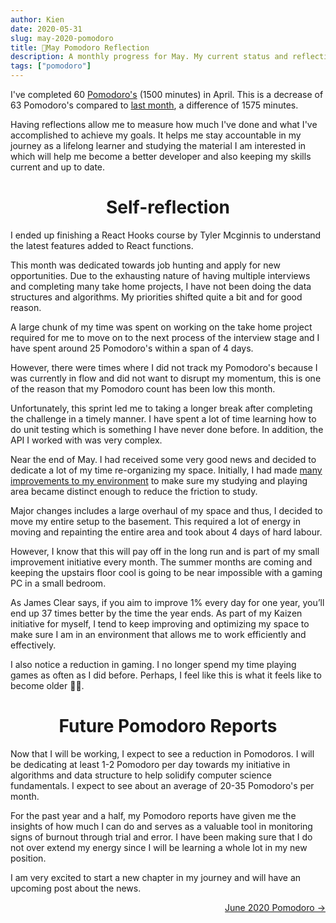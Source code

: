 ```yaml
---
author: Kien
date: 2020-05-31
slug: may-2020-pomodoro
title: 🍅May Pomodoro Reflection 
description: A monthly progress for May. My current status and reflection on my productivity, goals and achievements.
tags: ["pomodoro"]
---
```



<PomodoroChartMay/>

I've completed 60 [Pomodoro's](/022-pomodoro-technique/) (1500 minutes) in April. This is a decrease of 63 Pomodoro's compared to [last month](/084-april-2020-pomodoro/), a difference of 1575 
minutes.

Having reflections allow me to measure how much I've done and what I've accomplished to achieve my goals. It helps me stay accountable in my journey as a lifelong learner and studying the material I am interested in which will help me become a better developer and also keeping my skills current and up to date.

<PomodoroDonutMay/>

# <center> Self-reflection </center>

I ended up finishing a React Hooks course by Tyler Mcginnis to understand the latest features added to React functions. 

This month was dedicated towards job hunting and apply for new opportunities. Due to the exhausting nature of having multiple interviews and completing many take home projects, I have not been doing the data structures and algorithms. My priorities shifted quite a bit and for good reason.

A large chunk of my time was spent on working on the take home project required for me to move on to the next process of the interview stage and I have spent around 25 Pomodoro's within a span of 4 days. 

However, there were times where I did not track my Pomodoro's because I was currently in flow and did not want to disrupt my momentum, this is one of the reason that my Pomodoro count has been low this month.

Unfortunately, this sprint led me to taking a longer break after completing the challenge in a timely manner. I have spent a lot of time learning how to do unit testing which is something I have never done before. In addition, the API I worked with was very complex.

Near the end of May. I had received some very good news and decided to dedicate a lot of my time re-organizing my space. Initially, I had made [many improvements to my environment](/089-mind-over-matter/) to make sure my studying and playing area became distinct enough to reduce the friction to study.

Major changes includes a large overhaul of my space and thus, I decided to move my entire setup to the basement. This required a lot of energy in moving and repainting the entire area and took about 4 days of hard labour.

However, I know that this will pay off in the long run and is part of my small improvement initiative every month. The summer months are coming and keeping the upstairs floor cool is going to be near impossible with a gaming PC in a small bedroom. 

As James Clear says, if you aim to improve 1% every day for one year, you’ll end up 37 times better by the time the year ends. As part of my Kaizen initiative for myself, I tend to keep improving and optimizing my space to make sure I am in an environment that allows me to work efficiently and effectively.

I also notice a reduction in gaming. I no longer spend my time playing games as often as I did before. Perhaps, I feel like this is what it feels like to become older 🤷‍♂️.

# <center> Future Pomodoro Reports </center>

Now that I will be working, I expect to see a reduction in Pomodoros. I will be dedicating at least 1-2 Pomodoro per day towards my initiative in algorithms and data structure to help solidify computer science fundamentals. I expect to see about an average of 20-35 Pomodoro's per month.

For the past year and a half, my Pomodoro reports have given me the insights of how much I can do and serves as a valuable tool in monitoring signs of burnout through trial and error. I have been making sure that I do not over extend my energy since I will be learning a whole lot in my new position.

I am very excited to start a new chapter in my journey and will have an upcoming post about the news.

<div align="right"><a href="/094-june-2020-pomodoro/">June 2020 Pomodoro &rarr;</a></div>

